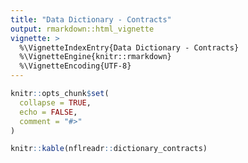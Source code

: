 ---
title: "Data Dictionary - Contracts"
output: rmarkdown::html_vignette
vignette: >
  %\VignetteIndexEntry{Data Dictionary - Contracts}
  %\VignetteEngine{knitr::rmarkdown}
  %\VignetteEncoding{UTF-8}
---

```{r, include = FALSE}
knitr::opts_chunk$set(
  collapse = TRUE,
  echo = FALSE,
  comment = "#>"
)
```

```{r }
knitr::kable(nflreadr::dictionary_contracts)
```
